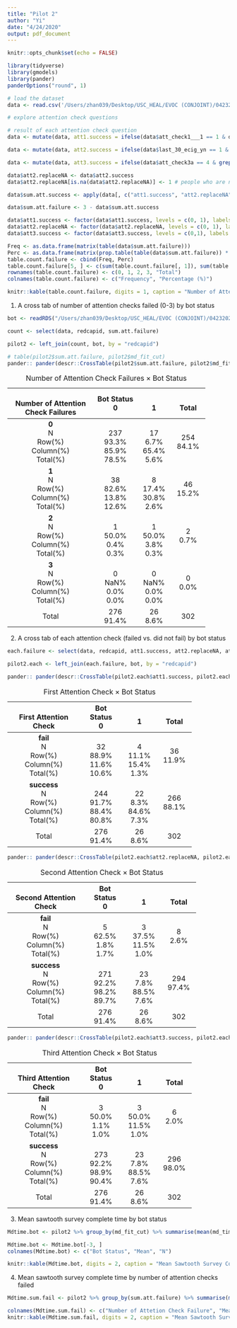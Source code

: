 ```yaml
---
title: "Pilot 2"
author: "Yi"
date: "4/24/2020"
output: pdf_document
---
```


```r
knitr::opts_chunk$set(echo = FALSE)
```

```r
library(tidyverse)
library(gmodels)
library(pander)
panderOptions("round", 1)
```

```r
# load the dataset
data <- read.csv('/Users/zhan039/Desktop/USC_HEAL/EVOC (CONJOINT)/04232020/ConjointAnalysisProl_DATA_2020-04-24_1352.csv')
```

```r
# explore attention check questions

# result of each attention check question
data <- mutate(data, att1.success = ifelse(data$att_check1___1 == 1 & data$att_check1___4 == 1 & data$att_check1___5 == 1, 1, 0))

data <- mutate(data, att2.success = ifelse(data$last_30_ecig_yn == 1 & data$att_check2 == 3, 1, ifelse(data$last_30_ecig_yn == 1, 0, NA))) # people who are not asked the second question are marked as NA

data <- mutate(data, att3.success = ifelse(data$att_check3a == 4 & grepl("decision making", data$att_check3b, ignore.case = T), 1, 0))

data$att2.replaceNA <- data$att2.success
data$att2.replaceNA[is.na(data$att2.replaceNA)] <- 1 # people who are not asked are marked as success

data$sum.att.success <- apply(data[, c("att1.success", "att2.replaceNA", "att3.success")], 1, sum)

data$sum.att.failure <- 3 - data$sum.att.success

data$att1.success <- factor(data$att1.success, levels = c(0, 1), labels = c("fail", "success"))
data$att2.replaceNA <- factor(data$att2.replaceNA, levels = c(0, 1), labels = c("fail", "success"))
data$att3.success <- factor(data$att3.success, levels = c(0,1), labels = c("fail", "success"))

```

```r
Freq <- as.data.frame(matrix(table(data$sum.att.failure)))
Perc <- as.data.frame(matrix(prop.table(table(data$sum.att.failure)) * 100)) 
table.count.failure <- cbind(Freq, Perc)
table.count.failure[5, ] <- c(sum(table.count.failure[, 1]), sum(table.count.failure[, 2]))
rownames(table.count.failure) <- c(0, 1, 2, 3, "Total")
colnames(table.count.failure) <- c("Frequency", "Percentage (%)")

knitr::kable(table.count.failure, digits = 1, caption = "Number of Attention Check Failed")
```

1) A cross tab of number of attention checks failed (0-3) by bot status
```r
bot <- readRDS("/Users/zhan039/Desktop/USC_HEAL/EVOC (CONJOINT)/04232020/MaxDiff_Pilot2_BotFit.rds")

count <- select(data, redcapid, sum.att.failure)

pilot2 <- left_join(count, bot, by = "redcapid")

# table(pilot2$sum.att.failure, pilot2$md_fit_cut)
pander:: pander(descr::CrossTable(pilot2$sum.att.failure, pilot2$md_fit_cut, prop.chisq = FALSE, dnn = c("Number of Attention Check Failures", "Bot Status")), caption = "Number of Attention Check Failures X Bot Status", digits = panderOptions("round"))

```

---------------------------------------------------------------
          &nbsp;\            Bot Status\   &nbsp;\    &nbsp;\  
 Number of Attention Check        0           1        Total   
         Failures                                              
--------------------------- ------------- ---------- ----------
          **0**\              &nbsp;\      &nbsp;\    &nbsp;\  
            N\                 237\         17\        254\    
         Row(%)\              93.3%\       6.7%\      84.1%\   
        Column(%)\            85.9%\       65.4%\        \     
         Total(%)               78.5%        5.6%              

          **1**\              &nbsp;\      &nbsp;\    &nbsp;\  
            N\                  38\          8\        46\     
         Row(%)\              82.6%\       17.4%\     15.2%\   
        Column(%)\            13.8%\       30.8%\        \     
         Total(%)               12.6%        2.6%              

          **2**\              &nbsp;\      &nbsp;\    &nbsp;\  
            N\                  1\           1\         2\     
         Row(%)\              50.0%\       50.0%\     0.7%\    
        Column(%)\             0.4%\       3.8%\         \     
         Total(%)               0.3%         0.3%              

          **3**\              &nbsp;\      &nbsp;\    &nbsp;\  
            N\                  0\           0\         0\     
         Row(%)\               NaN%\       NaN%\      0.0%\    
        Column(%)\             0.0%\       0.0%\         \     
         Total(%)               0.0%         0.0%              

          Total\                276\         26\        302\   
                                91.4%        8.6%              
---------------------------------------------------------------

Table: Number of Attention Check Failures $\times$ Bot Status


2) A cross tab of each attention check (failed vs. did not fail) by bot status 
```r
each.failure <- select(data, redcapid, att1.success, att2.replaceNA, att3.success)

pilot2.each <- left_join(each.failure, bot, by = "redcapid")

pander:: pander(descr::CrossTable(pilot2.each$att1.success, pilot2.each$md_fit_cut, prop.chisq = FALSE, dnn = c("First Attention Check", "Bot Status")), caption = "First Attention Check X Bot Status", digits = panderOptions("round"))
```

-----------------------------------------------------------
        &nbsp;\          Bot Status\   &nbsp;\    &nbsp;\  
 First Attention Check        0           1        Total   
----------------------- ------------- ---------- ----------
      **fail**\           &nbsp;\      &nbsp;\    &nbsp;\  
          N\                32\          4\        36\     
       Row(%)\            88.9%\       11.1%\     11.9%\   
      Column(%)\          11.6%\       15.4%\        \     
       Total(%)             10.6%        1.3%              

     **success**\         &nbsp;\      &nbsp;\    &nbsp;\  
          N\               244\         22\        266\    
       Row(%)\            91.7%\       8.3%\      88.1%\   
      Column(%)\          88.4%\       84.6%\        \     
       Total(%)             80.8%        7.3%              

        Total\              276\         26\        302\   
                            91.4%        8.6%              
-----------------------------------------------------------

Table: First Attention Check $\times$ Bot Status

```r
pander:: pander(descr::CrossTable(pilot2.each$att2.replaceNA, pilot2.each$md_fit_cut, prop.chisq = FALSE, dnn = c("Second Attention Check", "Bot Status")), caption = "Second Attention Check X Bot Status", digits = panderOptions("round"))
```

------------------------------------------------------------
        &nbsp;\           Bot Status\   &nbsp;\    &nbsp;\  
 Second Attention Check        0           1        Total   
------------------------ ------------- ---------- ----------
       **fail**\           &nbsp;\      &nbsp;\    &nbsp;\  
          N\                 5\           3\         8\     
        Row(%)\            62.5%\       37.5%\     2.6%\    
      Column(%)\            1.8%\       11.5%\        \     
        Total(%)             1.7%         1.0%              

     **success**\          &nbsp;\      &nbsp;\    &nbsp;\  
          N\                271\         23\        294\    
        Row(%)\            92.2%\       7.8%\      97.4%\   
      Column(%)\           98.2%\       88.5%\        \     
        Total(%)             89.7%        7.6%              

         Total\              276\         26\        302\   
                             91.4%        8.6%              
------------------------------------------------------------

Table: Second Attention Check $\times$ Bot Status

```r
pander:: pander(descr::CrossTable(pilot2.each$att3.success, pilot2.each$md_fit_cut, prop.chisq = FALSE, dnn = c("Third Attention Check", "Bot Status")), caption = "Third Attention Check X Bot Status", digits = panderOptions("round"))
```

-----------------------------------------------------------
        &nbsp;\          Bot Status\   &nbsp;\    &nbsp;\  
 Third Attention Check        0           1        Total   
----------------------- ------------- ---------- ----------
      **fail**\           &nbsp;\      &nbsp;\    &nbsp;\  
          N\                3\           3\         6\     
       Row(%)\            50.0%\       50.0%\     2.0%\    
      Column(%)\           1.1%\       11.5%\        \     
       Total(%)             1.0%         1.0%              

     **success**\         &nbsp;\      &nbsp;\    &nbsp;\  
          N\               273\         23\        296\    
       Row(%)\            92.2%\       7.8%\      98.0%\   
      Column(%)\          98.9%\       88.5%\        \     
       Total(%)             90.4%        7.6%              

        Total\              276\         26\        302\   
                            91.4%        8.6%              
-----------------------------------------------------------

Table: Third Attention Check $\times$ Bot Status

3) Mean sawtooth survey complete time by bot status
```r
Mdtime.bot <- pilot2 %>% group_by(md_fit_cut) %>% summarise(mean(md_time_inSec, na.rm = T), N = sum(!is.na(md_time_inSec)))

Mdtime.bot <- Mdtime.bot[-3, ]
colnames(Mdtime.bot) <- c("Bot Status", "Mean", "N")

knitr::kable(Mdtime.bot, digits = 2, caption = "Mean Sawtooth Survey Complete Time (seconds)")
```

4) Mean sawtooth survey complete time by number of attention checks failed
```r
Mdtime.sum.fail <- pilot2 %>% group_by(sum.att.failure) %>% summarise(mean(md_time_inSec, na.rm = T), N = sum(!is.na(md_time_inSec)))

colnames(Mdtime.sum.fail) <- c("Number of Attetion Check Failure", "Mean", "Valid N")
knitr::kable(Mdtime.sum.fail, digits = 2, caption = "Mean Sawtooth Survey Complete Time (seconds)")

```

